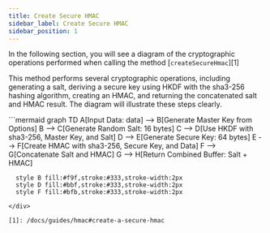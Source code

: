 ```yaml
---
title: Create Secure HMAC
sidebar_label: Create Secure HMAC
sidebar_position: 1
---
```


In the following section, you will see a diagram of the cryptographic operations performed when calling the method [`createSecureHmac`][1]

This method performs several cryptographic operations, including generating a salt,
deriving a secure key using HKDF with the sha3-256 hashing algorithm, creating an HMAC,
and returning the concatenated salt and HMAC result. The diagram will illustrate these steps clearly.

<div style={{ textAlign: 'center' }}>
  ```mermaid
  graph TD
      A[Input Data: data] --> B[Generate Master Key from Options]
      B --> C[Generate Random Salt: 16 bytes]
      C --> D[Use HKDF with sha3-256, Master Key, and Salt]
      D --> E[Generate Secure Key: 64 bytes]
      E --> F[Create HMAC with sha3-256, Secure Key, and Data]
      F --> G[Concatenate Salt and HMAC]
      G --> H[Return Combined Buffer: Salt + HMAC]

      style B fill:#f9f,stroke:#333,stroke-width:2px
      style D fill:#bbf,stroke:#333,stroke-width:2px
      style F fill:#bfb,stroke:#333,stroke-width:2px
  ```
</div>

[1]: /docs/guides/hmac#create-a-secure-hmac
